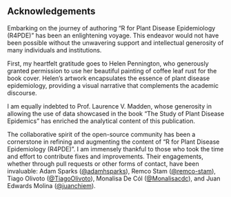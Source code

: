 ## Acknowledgements {.unnumbered}

Embarking on the journey of authoring "R for Plant Disease Epidemiology (R4PDE)" has been an enlightening voyage. This endeavor would not have been possible without the unwavering support and intellectual generosity of many individuals and institutions.

First, my heartfelt gratitude goes to Helen Pennington, who generously granted permission to use her beautiful painting of coffee leaf rust for the book cover. Helen's artwork encapsulates the essence of plant disease epidemiology, providing a visual narrative that complements the academic discourse.

I am equally indebted to Prof. Laurence V. Madden, whose generosity in allowing the use of data showcased in the book "The Study of Plant Disease Epidemics" has enriched the analytical content of this publication.

The collaborative spirit of the open-source community has been a cornerstone in refining and augmenting the content of "R for Plant Disease Epidemiology (R4PDE)". I am immensely thankful to those who took the time and effort to contribute fixes and improvements. Their engagements, whether through pull requests or other forms of contact, have been invaluable: Adam Sparks ([\@adamhsparks](https://github.com/adamhsparks)), Remco Stam ([\@remco-stam](https://github.com/remco-stam)), Tiago Olivoto ([\@TiagoOlivoto](https://github.com/TiagoOlivoto)), Monalisa De Cól ([\@Monalisacdc](https://github.com/Monalisacdc)), and Juan Edwards Molina ([\@juanchiem](https://github.com/juanchiem)).
